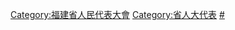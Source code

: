 [[Category:福建省人民代表大會|Category:福建省人民代表大會]]
[[Category:省人大代表|Category:省人大代表]]
[[Category:福建省各级人大代表|#]]